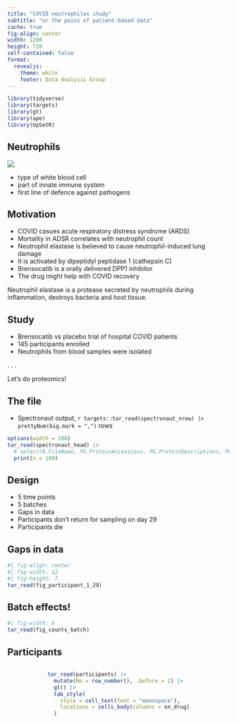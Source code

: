 ```yaml
---
title: "COVID neutrophiles study"
subtitle: "or the pains of patient-based data"
cache: true
fig-align: center
width: 1280
height: 720
self-contained: false
format:
  revealjs:
    theme: white
    footer: Data Analysis Group
---
```


```r
library(tidyverse)
library(targets)
library(gt)
library(ape)
library(UpSetR)
```

## Neutrophils

::: {layout="[[50, 50]]"}
![](images/neutrophil.png)

-   type of white blood cell
-   part of innate immune system
-   first line of defence against pathogens
:::

## Motivation

-   COVID casues acute respiratory distress syndrome (ARDS)
-   Mortality in ADSR correlates with neutrophil count
-   Neutrophil elastase is believed to cause neutrophil-induced lung damage
-   It is activated by dipeptidyl peptidase 1 (cathepsin C)
-   Brensocatib is a orally delivered DPP1 inhibitor
-   The drug might help with COVID recovery

::: notes
Neutrophil elastase is a protease secreted by neutrophils during inflammation, destroys bacteria and host tissue.
:::

## Study

-   Brensocatib vs placebo trial of hospital COVID patients
-   145 participants enrolled
-   Neutrophils from blood samples were isolated

. . .

Let's do proteomics!


## The file {.smaller}

-   Spectronaut output, `r targets::tar_read(spectronaut_nrow) |> prettyNum(big.mark = ",")` rows

```r
options(width = 100)
tar_read(spectronaut_head) |>
  # select(R.FileName, PG.ProteinAccessions, PG.ProteinDescriptions, PG.ProteinNames, PG.Qvalue, PG.Quantity) |> 
  print(n = 100) 
```

## Design

-   5 time points
-   5 batches
-   Gaps in data
-   Participants don't return for sampling on day 29
-   Participants die

## Gaps in data

```r
#| fig-align: center
#| fig-width: 12
#| fig-height: 7
tar_read(fig_participant_1_29) 
```

## Batch effects!

::: {.absolute top="15%" left="25%" width="60%"}
```r
#| fig-width: 6
tar_read(fig_counts_batch)
```
:::

## Participants

::: {style="height: 80%; width: fit-content; overflow-y: scroll; margin-left: auto; margin-right: auto;"}
```r
tar_read(participants) |> 
  mutate(No = row_number(), .before = 1) |> 
  gt() |> 
  tab_style(
    style = cell_text(font = "monospace"),
    locations = cells_body(columns = on_drug)
  )
```
:::

## Participants

::: {.absolute top="25%" left="10%" width="80%"}
```r
#| fig-width: 11
#| fig-height: 3.5
tar_read(fig_participat_stats) 
```
:::

## Protein detection

::: {.absolute top="15%" left="10%" width="90%"}
```r
tar_read(fig_detection)
```
:::

## Clustering

```r
#| fig-height: 7
#| fig-align: center
tar_read(fig_clustering_circular)
```

## PCA and UMAP

::: {layout="[[-0.2], [1, 1]]"}
```r
#| fig-width: 7
tar_read(fig_pca)
```

```r
#| fig-width: 7
tar_read(fig_umap)
```
:::

## Target protein {.smaller}

Brensocatib is an orally delivered selective, competitive, and reversible inhibitor of DPP1.

. . .

::: {.absolute top="20%" left="30%" width="60%"}
```r
#| fig-width: 5
tar_read(fig_dpp1)
```
:::

## Differential abundance {.smaller}

##### Full model

`~ treatment + day + batch + age_group + sex`

##### Baseline

-   treatment = placebo
-   day = 1
-   batch = 3
-   age_group = \<50
-   sex = M

## Differential abundance full

```r
#| fig-width: 8
#| fig-asp: 0.9
#| fig-align: center
tar_read(fig_ma_full) 
```

## Batch effect examples

::: {.absolute top="17%" left="10%" width="90%"}
```r
tar_read(fig_batch_examples)
```
:::

## Gene set enrichment for batch effect

::: {layout="[[-1],[1],[-1]]"}
```r
tar_load(gse_batch5)
map_dfr(names(gse_batch5), function(ont) {
  gse_batch5[[ont]] %>% 
    filter(padj < 0.01) %>% 
    add_column(ontology = ont, .before = 1) %>% 
    mutate(across(c(pval, padj, NES), ~signif(.x, 3))) %>% 
    select(ontology, term, term_name, padj, NES, size, contrast) %>% 
    mutate(ontology = recode(ontology, go = "GO", re = "Reactome", kg = "KEGG"))
}) %>% 
  gt()
```
:::

## Day 29 {.smaller}

Batch 4 and 5 only

`~ treatment + age_group + sex`

::: {layout="[[1.4, 1]]"}
```r
#| fig-width: 7
tar_read(fig_ma_day29_b4) + ggtitle("Batch 4")
```

```r
#| fig-width: 5
tar_read(fig_ma_day29_b5) + ggtitle("Batch 5")
```
:::

## Day 29 overlap

::: {layout="[[-1], [-1, 4, -1], [-1]]"}
```r
#| fig-width: 6
#| fig-height: 4
upset(fromList(tar_read(ups_day29))) 
```
:::

## Day 29 best guess {.smaller}

```r
tar_read(dal_day29_treatment_best) %>% 
  select(-protein_names) %>% 
  gt()
```

```r
#| fig-align: center
tar_read(fig_day29_best)
```

## Per participant DA

```r
tar_read(fig_participant_1_29)
```

-   Find log-ratio of intensities at 29 and 1 days
-   Differential abundance

## log-ratio day 29 to day1

::: {layout="[[-1], [-1, 5, -1], [-1]]"}
```r
tar_read(fig_volcano_dl)
```
:::

```r
tar_load(gse_dl)
tb <- map_dfr(names(gse_dl), function(ont) {
  gse_dl[[ont]] %>% 
    filter(padj < 0.01) %>% 
    add_column(ontology = ont, .before = 1) %>% 
    mutate(
      padj = signif(padj, 2),
      NES = signif(NES, 3)
    ) |> 
    select(ontology, term, term_name, padj, NES, size, contrast) %>% 
    mutate(ontology = recode(ontology, go = "GO", re = "Reactome", kg = "KEGG"))
})
```

## Gene-set enrichment drug

::: {style="height: 80%; width: fit-content; overflow-y: scroll; margin-left: auto; margin-right: auto;"}
```r
tb %>%
  filter(contrast == "drug") %>%
  select(-contrast) |> 
  gt() |> 
  fmt_scientific(padj, decimals = 1)
```
:::

## Gene-set enrichment placebo

::: {style="height: 80%; width: fit-content; overflow-y: scroll; margin-left: auto; margin-right: auto;"}
```r
tb %>%
  filter(contrast == "placebo") %>%
  select(-contrast) |> 
  gt() |> 
  fmt_scientific(padj, decimals = 1)
```
:::

## Drug vs placebo

```r
#| fig-width: 5
#| fig-align: center
tar_read(fig_volcano_dl_drug_vs_placebo)
```

## Drug vs placebo

```r
#| fig-align: center
tar_read(fig_dl_drug_vs_placebo) 
```

## Conclusions? {auto-animate=true}

::: {.fragment .fade-in}
This is not the end of the story
:::

::: {.fragment .fade-in}
Humans are more different than mice
:::

::: {.fragment .fade-in}
Strong batch effects
:::

::: {.fragment .fade-in}
Lots of replicates - meh
:::

::: {.fragment .fade-in}
Messy!
:::


## Conclusions? {auto-animate=true}

::: {style="margin-top: 100; margin-left: auto; margin-right: auto; font-size: 4em; color: red;"}
Messy!
:::

## This is what we do

::::: {layout="[[-22, 54, -22], [100]]"}

![](images/needle.png)


:::: {.fragment}
::: {style="font-size: 0.5em"}
Italian artist Sven Sachsalber, at *Palais de Tokyo* in Paris, searching for a needle in a haystack, hidden there by the museum's director (November 2014).
:::
::::

:::: {.fragment}
::: {style="font-size: 0.5em"}
He found the needle after 18 hours.
:::
::::


:::::

